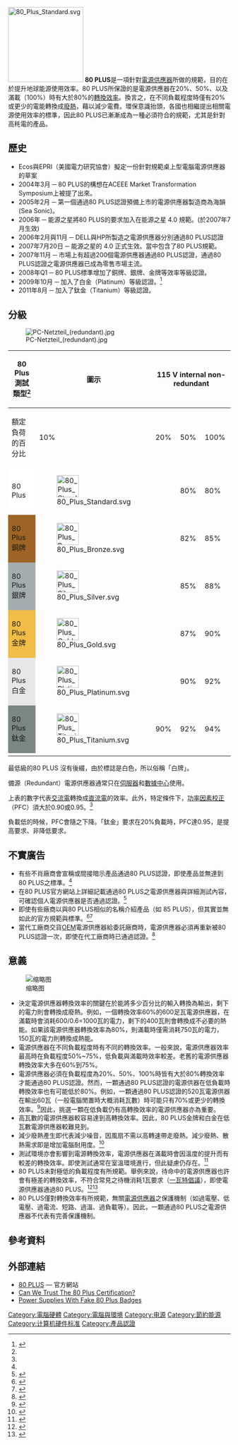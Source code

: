 [[File:80_Plus_Standard.svg|170px]]
'''80 PLUS'''是一項針對[[電源供應器|電源供應器]]所做的規範，目的在於提升地球能源使用效率。80 PLUS所保證的是電源供應器在20%、50%、以及滿載（100%）時有大於80%的[[電效率|轉換效率]]。換言之，在不同負載程度時僅有20%或更少的電能轉換成[[廢熱|廢熱]]，藉以減少電費。環保意識抬頭，各國也相繼提出相關電源使用效率的標準，因此80 PLUS已漸漸成為一種必須符合的規範，尤其是針對高秏電的產品。

==歷史==
*Ecos與EPRI（美國電力研究協會）擬定一份針對規範桌上型電腦電源供應器的草案
*2004年3月 ─ 80 PLUS的構想在ACEEE Market Transformation Symposium上被提了出來。
*2005年2月 ─ 第一個通過80 PLUS認證預備上市的電源供應器製造商為海韻(Sea Sonic)。
*2006年 ─ 能源之星將80 PLUS的要求加入在能源之星 4.0 規範。(於2007年7月生效)
*2006年2月與11月 ─ DELL與HP所製造之電源供應器分別通過80 PLUS認證
*2007年7月20日 ─ 能源之星的 4.0 正式生效。當中包含了80 PLUS規範。
*2007年11月 ─ 市場上有超過200個電源供應器通過80 PLUS認證，通過80 PLUS認證之電源供應器已成為零售市場主流。
*2008年Q1 ─ 80 PLUS標準增加了銅牌、銀牌、金牌等效率等級認證。
*2009年10月 ─ 加入了白金（Platinum）等級認證。<ref>{{cite news |url=http://www.hardwaresecrets.com/news/4405 |title=New 80 Plus Platinum Certification |accessdate=2 October 2010 |archive-date=2011-07-11 |archive-url=https://web.archive.org/web/20110711161809/http://www.hardwaresecrets.com/news/4405 |dead-url=no }}</ref>
*2011年8月 ─ 加入了鈦金（Titanium）等級認證。

==分級==
[[File:PC-Netzteil_(redundant).jpg|thumb]]
{| class="wikitable"
!               80 Plus 測試類型<ref name=80PlusList/>
! rowspan="2" | 圖示
! colspan="4" | 115 V internal non-redundant
! colspan="4" | 230 V internal redundant
! colspan="4" | 230 V EU internal non-redundant
|-
! 額定負荷的百分比
! 10%
! 20%
! 50%
! 100%
! 10%
! 20%
! 50%
! 100%
! 10%
! 20%
! 50%
! 100%
|-
|style="background:#FFFFFF"| 80 Plus
| [[File:80_Plus_Standard.svg|50px]]
|
| 80%
| 80%
| 80%
| 
| 
| 
| 
|
| 82%
| 85%
| 82%
|-
|style="background:#9E6425" |80 Plus 銅牌
| [[File:80_Plus_Bronze.svg|50px]]
| 
| 82%
| 85%
| 82%
| 
| 81%
| 85%
| 81%
| 
| 85%
| 88%
| 85%
|-
|style="background:#A3ADAF"| 80 Plus 銀牌
| [[File:80_Plus_Silver.svg|50px]]
| 
| 85%
| 88%
| 85%
| 
| 85%
| 89%
| 85%
| 
| 87%
| 90%
| 87%
|-
| style="background:#F1BC47"|80 Plus 金牌
| [[File:80_Plus_Gold.svg|50px]]
| 
| 87%
| 90%
| 87%
| 
| 88%
| 92%
| 88%
| 
| 90%
| 92%
| 89%
|-
|style="background:#E7E7E9"| 80 Plus 白金
| [[File:80_Plus_Platinum.svg|50px]]
| 
| 90%
| 92%
| 89%
| 
| 90%
| 94%
| 91%
| 
| 92%
| 94%
| 90%
|-
|style="background:#7B8781"| 80 Plus 鈦金
| [[File:80_Plus_Titanium.svg|50px]]
| 90%
| 92%
| 94%
| 90%
| 90%
| 94%
| 96%
| 91%
| 90%
| 94%
| 96%
| 94%
|-

|}

最低級的80 PLUS 沒有後綴，由於標誌是白色，所以俗稱「白牌」。

備源（Redundant）電源供應器通常只在[[伺服器|伺服器]]和[[數據中心|數據中心]]使用。

上表的數字代表[[交流電|交流電]]轉換成[[直流電|直流電]]的效率。此外，特定條件下，[[功率因素校正|功率因素校正]]（PFC）須大於0.90或0.95。<ref name=80PlusList/>

負載低的時候，PFC會隨之下降。「鈦金」要求在20%負載時，PFC達0.95，是提高要求、非降低要求。

==不實廣告==
*有些不肖廠商會宣稱或間接暗示產品通過80 PLUS認證，即使產品並無達到80 PLUS之標準。<ref name=Fake80 />
*在80 PLUS官方網站上詳細記載通過80 PLUS之電源供應器與詳細測試內容，可確認個人電源供應器是否通過認證。<ref name=80PlusList>{{Cite web | url = http://www.plugloadsolutions.com/80PlusPowerSupplies.aspx | title = 80 Plus PSU List | publisher = 80 PLUS | accessdate = October 31, 2011 | archive-date = 2012-09-14 | archive-url = https://www.webcitation.org/6AfcJlS8S?url=http://www.plugloadsolutions.com/80PlusPowerSupplies.aspx | dead-url = yes }}</ref>
*即使有些廠商以與80 PLUS相似的名稱介紹產品（如 85 PLUS），但其實並無如此的官方規範與標準。<ref>{{cite web | url = http://www.hardwaresecrets.com/article/941 | title = 85 Plus PSU | deadurl = yes | archiveurl = https://web.archive.org/web/20110711161717/http://www.hardwaresecrets.com/article/941 | archivedate = 2011-07-11 | accessdate = 2011-12-14 }}</ref><ref>{{cite web | url = http://www.tomshardware.com/reviews/500w-psu-power-supply,2658-6.html | title = FSP Everest 85 PLUS 500 | accessdate = 2011-12-14 | archive-date = 2012-09-14 | archive-url = https://www.webcitation.org/6AfcVNa5p?url=http://www.tomshardware.com/reviews/500w-psu-power-supply,2658-6.html | dead-url = no }}</ref>
*當代工廠商交貨[[OEM|OEM]]電源供應器給委託廠商時，電源供應器必須再重新被80 PLUS認證一次，即使在代工廠商時已通過認證。<ref name=Fake80>{{cite web |url = http://www.hardwaresecrets.com/article/Power-Supplies-With-Fake-80-Plus-Badges/1054 |title = Power Supplies With Fake 80 Plus Badges |accessdate = 2010-10-08 |deadurl = yes |archiveurl = https://web.archive.org/web/20110711161931/http://www.hardwaresecrets.com/article/Power-Supplies-With-Fake-80-Plus-Badges/1054 |archivedate = 2011-07-11 }}</ref>

==意義==
[[File:CMPSU-620HX.jpg|缩略图]]
*決定電源供應器轉換效率的關鍵在於能將多少百分比的輸入轉換為輸出，剩下的電力則會轉換成廢熱。例如，一個轉換效率60%的600足瓦電源供應器，在滿載時會消耗600/0.6=1000瓦的電力，剩下的400瓦則會轉換成不必要的熱能。如果該電源供應器轉換效率為80%，則滿載時僅需消耗750瓦的電力，150瓦的電力則轉換成熱能。
*電源供應器在不同負載程度時有不同的轉換效率。一般來說，電源供應器效率最高時在負載程度50%~75%，低負載與滿載時效率較差。老舊的電源供應器轉換效率大多在60%到75%。
*電源供應器必須在負載程度為20%、50%、100%時皆有大於80%轉換效率才能通過80 PLUS認證。然而，一顆通過80 PLUS認證的電源供器在低負載時轉換效率也有可能低於80%。例如，一顆通過80 PLUS認證的520瓦電源供器在輸出60瓦（一般電腦閒置時大概消耗瓦數）時可能只有70%或更少的轉換效率。<ref>{{cite web | url = http://www.silentpcreview.com/article692-page4.html | title = Corsair HX520W & HX620W Modular power supplies | work = Silent PC Review | author = Mike Chin | date = 17 November 2006 | accessdate = 2011-12-14 | archive-date = 2011-12-14 | archive-url = https://web.archive.org/web/20111214082052/http://www.silentpcreview.com/article692-page4.html | dead-url = no }}</ref>因此，挑選一顆在低負載仍有高轉換效率的電源供應器亦為重要。
*高瓦數的電源供應器較容易達到高轉換效率。因此，80 PLUS金牌和白金在低瓦數電源供應器較難見到。
*減少廢熱產生即代表減少噪音，因風扇不需以高轉速帶走廢熱。減少廢熱、散熱需求即是增加電腦耐用度。<ref name="80PLUS">{{cite web | url = http://www.80plus.org | title = The 80 PLUS Program | accessdate = 2011-12-14 | archive-date = 2010-10-25 | archive-url = https://web.archive.org/web/20101025073119/http://80plus.org/ | dead-url = yes }}</ref>
*測試環境亦會影響到電源轉換效率，電源供應器在滿載時會因溫度的提升而有較差的轉換效率。即使測試通常在室溫環境進行，但此疑慮仍存在。<ref name="SPCRNewLevels">{{cite web | url = http://www.silentpcreview.com/article814-page1.html | title = 80 Plus expands podium for Bronze, Silver & Gold | author = Mike Chin | work = Silent PC Review | date = 19 March 2008 | accessdate = 2008-04-21 | archive-date = 2012-09-14 | archive-url = https://www.webcitation.org/6AfcKXV4Y?url=http://www.silentpcreview.com/article814-page1.html | dead-url = no }}</ref>
*80 PLUS未對極低的負載程度有所規範。舉例來說，待命中的電源供應器也許會有極差的轉換效率，不符合常見之待機消耗1瓦要求（[[一瓦特倡議|一瓦特倡議]]），即使電源供應器通過80 PLUS。<ref>{{cite web | url = http://www.silentpcreview.com/article813-page4.html | title = Corsair TX650W power supply review | work = Silent PC Review | accessdate = 2011-12-14 | archive-date = 2011-12-25 | archive-url = https://web.archive.org/web/20111225224839/http://www.silentpcreview.com/article813-page4.html | dead-url = no }}</ref><ref>{{cite web | url = http://www.silentpcreview.com/article806-page5.html | title = Enermax Modu82+ 625 Power Supply Review | work = Silent PC Review | accessdate = 2011-12-14 | archive-date = 2011-12-25 | archive-url = https://web.archive.org/web/20111225224900/http://www.silentpcreview.com/article806-page5.html | dead-url = no }}</ref>
*80 PLUS僅對轉換效率有所規範，無關[[電源供應器|電源供應器]]之保護機制（如過電壓、低電壓、過電流、短路、過溫、過負載等）。因此，一顆通過80 PLUS之電源供應器不代表有完善保護機制。

== 參考資料 ==
<div class="references-small">
<references />
</div>

== 外部連結 ==
* [http://www.80plus.org/ 80 PLUS]{{Wayback|url=http://www.80plus.org/ |date=20101025073119 }} — 官方網站
* [https://web.archive.org/web/20110928084927/http://www.hardwaresecrets.com/article/Can-We-Trust-the-80-Plus-Certification/856 Can We Trust The 80 Plus Certification?]
* [https://web.archive.org/web/20110711161931/http://www.hardwaresecrets.com/article/Power-Supplies-With-Fake-80-Plus-Badges/1054 Power Supplies With Fake 80 Plus Badges]

[[Category:電腦硬體|Category:電腦硬體]]
[[Category:電腦與環境|Category:電腦與環境]]
[[Category:电源|Category:电源]]
[[Category:節約能源|Category:節約能源]]
[[Category:计算机硬件标准|Category:计算机硬件标准]]
[[Category:產品認證|Category:產品認證]]